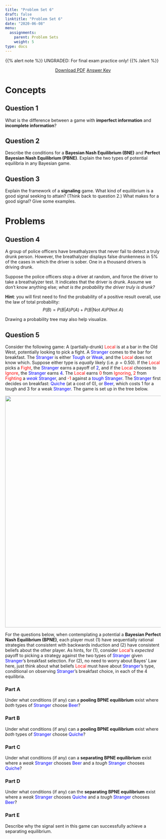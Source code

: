 ```yaml
---
title: "Problem Set 6"
draft: false
linktitle: "Problem Set 6"
date: "2020-06-08"
menu:
  assignments:
    parent: Problem Sets
    weight: 5
type: docs
---
```


{{% alert note %}}
UNGRADED: For final exam practice only!
{{% /alert %}}

<p style="text-align:center"><a target="_blank" href="/assignments/06-problem-set-pdf.pdf"><span class="btn btn-primary btn-lg"><i class="fas fa-file-pdf"></i> Download PDF</a></span> <a target="_blank" href="/assignments/06-problem-set-answers.html"><span class="btn btn-primary btn-lg"><i class="far fa-life-ring"></i> Answer Key</a></span></p>

# Concepts

## Question 1
What is the difference between a game with **imperfect information** and **incomplete information**? 

## Question 2

Describe the conditions for a **Bayesian Nash Equilibrium (BNE)** and **Perfect Bayesian Nash Equilibrium (PBNE)**. Explain the two types of potential equilibria in any Bayesian game.

## Question 3

Explain the framework of a **signaling** game. What kind of equilibrium is a good signal seeking to attain? (Think back to question 2.) What makes for a good signal? Give some examples.

# Problems

## Question 4

A group of police officers have breathalyzers that never fail to detect a truly drunk person. However, the breathalyzer displays false drunkenness in 5% of the cases in which the driver is sober. One in a thousand drivers is driving drunk.

Suppose the police officers stop a driver at random, and force the driver to take a breathalyzer test. It indicates that the driver is drunk. Assume we don't know anything else; *what is the probability the driver truly is drunk?*

**Hint**: you will first need to find the probability of a positive result overall, use the law of total probability:
$$P(B)=P(B|A)P(A)+P(B|\text{Not }A)P(\text{Not }A)$$

Drawing a probability tree may also help visualize.

## Question 5

Consider the following game: A (partially-drunk) <span style=color:red;>Local</span> is at a bar in the Old West, potentially looking to pick a fight. A <span style=color:blue;>Stranger</span> comes to the bar for breakfast. The <span style=color:blue;>Stranger</span> is either <span style=color:blue;>Tough</span> or <span style=color:blue;>Weak</span>, and the <span style=color:red;>Local</span> does not know which. Suppose either type is *equally* likely (i.e. $p=0.50)$. If the <span style=color:red;>Local</span> picks a <span style=color:red;>Fight</span>, the <span style=color:blue;>Stranger</span> earns a payoff of <span style=color:blue;>2</span>, and if the <span style=color:red;>Local</span> chooses to <span style=color:red;>Ignore</span>, the <span style=color:blue;>Stranger</span> earns <span style=color:blue;>4</span>. The <span style=color:red;>Local</span> earns <span style=color:red;>0</span> from <span style=color:red;>Ignoring</span>, <span style=color:red;>2</span> from <span style=color:red;>Fighting</span> a <span style=color:blue;>*weak* Stranger</span>, and <span style=color:red;>-1</span> against a <span style=color:blue;>*tough* Stranger</span>. The <span style=color:blue;>Stranger</span> first decides on breakfast: <span style=color:blue;>Quiche</span> (at a cost of 0), or <span style=color:blue;>Beer</span>, which costs 1 for a tough and 3 for a weak <span style=color:blue;>Stranger</span>. The game is set up in the tree below.

<img src="../../images/beer_quiche_game.png" width="750">

For the questions below, when contemplating a potential a **Bayesian Perfect Nash Equilibrium (BPNE)**, each player must (1) have sequentially rational strategies that consistent with backwards induction and (2) have consistent beliefs about the other player. As hints, for (1), consider <span style=color:red;>Local</span>'s *expected* payoff to picking a strategy against the two types of <span style=color:blue;>Stranger</span> given <span style=color:blue;>Stranger</span>'s breakfast selection. For (2), no need to worry about Bayes' Law here, just think about what beliefs <span style=color:red;>Local</span> must have about <span style=color:blue;>Stranger</span>'s type, conditional on observing <span style=color:blue;>Stranger</span>'s breakfast choice, in each of the 4 equilibria.

### Part A

Under what conditions (if any) can a **pooling BPNE equilibrium** exist where *both* types of <span style=color:blue;>Stranger</span> choose <span style=color:blue;>Beer</span>?

### Part B

Under what conditions (if any) can a **pooling BPNE equilibrium** exist where *both* types of <span style=color:blue;>Stranger</span> choose <span style=color:blue;>Quiche</span>?

### Part C

Under what conditions (if any) can a **separating BPNE equilibrium** exist where a *weak* <span style=color:blue;>Stranger</span> chooses <span style=color:blue;>Beer</span> and a *tough* <span style=color:blue;>Stranger</span> chooses <span style=color:blue;>Quiche</span>?

### Part D

Under what conditions (if any) can the **separating BPNE equilibrium** exist where a *weak* <span style=color:blue;>Stranger</span> chooses <span style=color:blue;>Quiche</span> and a *tough* <span style=color:blue;>Stranger</span> chooses <span style=color:blue;>Beer</span>? 

### Part E

Describe why the signal sent in this game can successfully achieve a separating equilibrium.